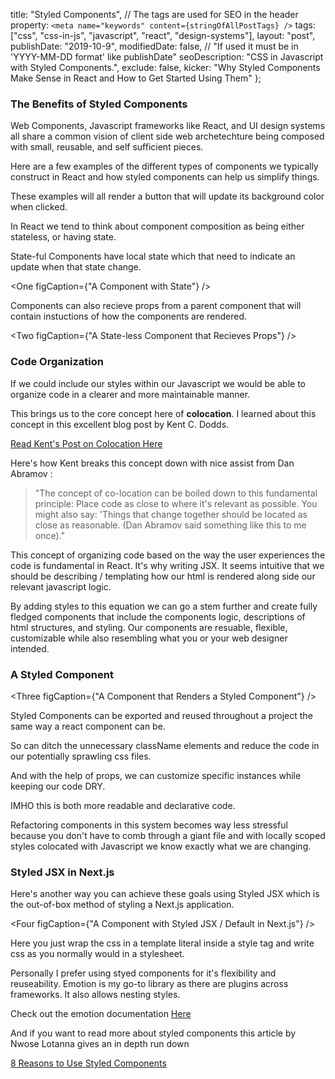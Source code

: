 

  title: "Styled Components",
  // The tags are used for SEO in the header property: `<meta name="keywords" content={stringOfAllPostTags} />`
  tags: ["css", "css-in-js", "javascript", "react", "design-systems"],
  layout: "post",
  publishDate: "2019-10-9",
  modifiedDate: false, // "If used it must be in 'YYYY-MM-DD format' like publishDate"
  seoDescription: "CSS in Javascript with Styled Components.",
  exclude: false,
  kicker:
    "Why Styled Components Make Sense in React and How to Get Started Using Them"
};

<BlogMeta data={props} />

<Def />

### The Benefits of Styled Components

Web Components, Javascript frameworks like React, and UI design systems all share a common vision of client side web archetechture being composed with small, reusable, and self sufficient pieces.

Here are a few examples of the different types of components we typically construct in React and how styled components can help us simplify things.

These examples will all render a button that will update its background color when clicked.

In React we tend to think about component composition as being either stateless, or having state.

State-ful Components have local state which that need to indicate an update when that state change.

<One figCaption={"A Component with State"} />

<StyleBlock />

Components can also recieve props from a parent component that will contain instuctions of how the components are rendered.

<Two figCaption={"A State-less Component that Recieves Props"} />

<Parent />

<StyleBlock />

### Code Organization

If we could include our styles within our Javascript we would be able to organize code in a clearer and more maintainable manner.

This brings us to the core concept here of **colocation**. I learned about this concept in this excellent blog post by Kent C. Dodds.

[Read Kent's Post on Colocation Here](https://kentcdodds.com/blog/colocation)

Here's how Kent breaks this concept down with nice assist from Dan Abramov :

> "The concept of co-location can be boiled down to this fundamental principle: Place code as close to where it's relevant as possible. You might also say: 'Things that change together should be located as close as reasonable. (Dan Abramov said something like this to me once)."

This concept of organizing code based on the way the user experiences the code is fundamental in React.
It's why writing JSX. It seems intuitive that we should be describing / templating how our html is rendered along side our relevant javascript logic.

By adding styles to this equation we can go a stem further and create fully fledged components that include the components logic, descriptions of html structures, and styling. Our components are resuable, flexible, customizable while also resembling what you or your web designer intended.

### A Styled Component

<Three figCaption={"A Component that Renders a  Styled Component"} />
<StyledButton />

Styled Components can be exported and reused throughout a project the same way a react component can be.

So can ditch the unnecessary className elements and reduce the code in our potentially sprawling css files.

And with the help of props, we can customize specific instances while keeping our code DRY.

IMHO this is both more readable and declarative code.

Refactoring components in this system becomes way less stressful because you don't have to comb through a giant file and with locally scoped styles colocated with Javascript we know exactly what we are changing.

### Styled JSX in Next.js

Here's another way you can achieve these goals using Styled JSX which is the out-of-box method of styling a Next.js application.

<Four figCaption={"A Component with Styled JSX / Default in Next.js"} />

Here you just wrap the css in a template literal inside a style tag and write css as you normally would in a stylesheet.

Personally I prefer using styed components for it's flexibility and reuseability. Emotion is my go-to library as there are plugins across frameworks. It also allows nesting styles.

Check out the emotion documentation [Here](https://emotion.sh/docs/styled)

And if you want to read more about styled components this article by Nwose Lotanna gives an in depth run down

[8 Reasons to Use Styled Components](https://www.notion.so/adamsdevstuff/8-reasons-to-use-styled-components-LogRocket-Blog-04bd5e5d69f14b4c8f2dc57b03377c94#03d780e0d5db4c24b81d70875203d894)
